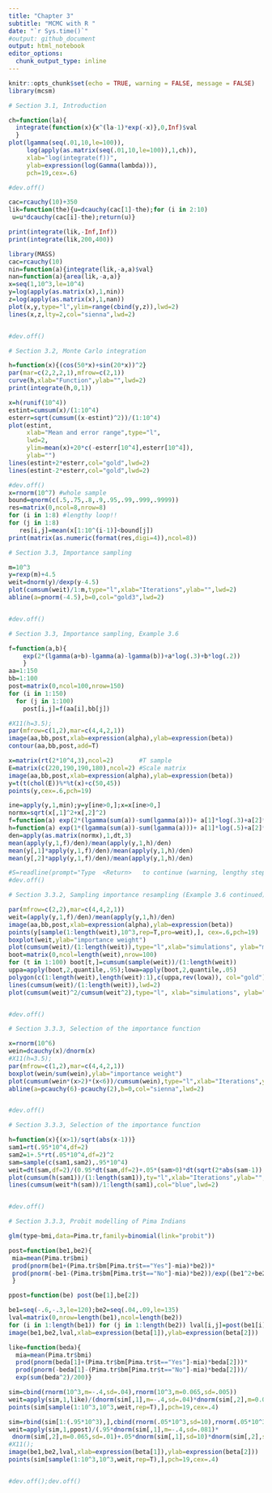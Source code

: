 ```yaml
---
title: "Chapter 3"
subtitle: "MCMC with R "
date: "`r Sys.time()`"
#output: github_document
output: html_notebook
editor_options: 
  chunk_output_type: inline
---
```


```r
knitr::opts_chunk$set(echo = TRUE, warning = FALSE, message = FALSE)
library(mcsm)
```


```r
# Section 3.1, Introduction

ch=function(la){ 
  integrate(function(x){x^(la-1)*exp(-x)},0,Inf)$val
  }
plot(lgamma(seq(.01,10,le=100)),
     log(apply(as.matrix(seq(.01,10,le=100)),1,ch)),
     xlab="log(integrate(f))",
     ylab=expression(log(Gamma(lambda))),
     pch=19,cex=.6)
```


```r
#dev.off()

cac=rcauchy(10)+350
lik=function(the){u=dcauchy(cac[1]-the);for (i in 2:10)
 u=u*dcauchy(cac[i]-the);return(u)}

print(integrate(lik,-Inf,Inf))
print(integrate(lik,200,400))

library(MASS)
cac=rcauchy(10)
nin=function(a){integrate(lik,-a,a)$val}
nan=function(a){area(lik,-a,a)}
x=seq(1,10^3,le=10^4)
y=log(apply(as.matrix(x),1,nin))
z=log(apply(as.matrix(x),1,nan))
plot(x,y,type="l",ylim=range(cbind(y,z)),lwd=2)
lines(x,z,lty=2,col="sienna",lwd=2)


#dev.off()
```


```r
# Section 3.2, Monte Carlo integration

h=function(x){(cos(50*x)+sin(20*x))^2}
par(mar=c(2,2,2,1),mfrow=c(2,1))
curve(h,xlab="Function",ylab="",lwd=2)
print(integrate(h,0,1))

x=h(runif(10^4))
estint=cumsum(x)/(1:10^4)
esterr=sqrt(cumsum((x-estint)^2))/(1:10^4)
plot(estint, 
     xlab="Mean and error range",type="l",
     lwd=2,
     ylim=mean(x)+20*c(-esterr[10^4],esterr[10^4]),
     ylab="")
lines(estint+2*esterr,col="gold",lwd=2)
lines(estint-2*esterr,col="gold",lwd=2)
```


```r
#dev.off()
x=rnorm(10^7) #whole sample
bound=qnorm(c(.5,.75,.8,.9,.95,.99,.999,.9999))
res=matrix(0,ncol=8,nrow=8)
for (i in 1:8) #lengthy loop!!
for (j in 1:8)
   res[i,j]=mean(x[1:10^(i-1)]<bound[j])
print(matrix(as.numeric(format(res,digi=4)),ncol=8))
```


```r
# Section 3.3, Importance sampling

m=10^3
y=rexp(m)+4.5
weit=dnorm(y)/dexp(y-4.5)
plot(cumsum(weit)/1:m,type="l",xlab="Iterations",ylab="",lwd=2)
abline(a=pnorm(-4.5),b=0,col="gold3",lwd=2)


#dev.off()
```


```r
# Section 3.3, Importance sampling, Example 3.6

f=function(a,b){
    exp(2*(lgamma(a+b)-lgamma(a)-lgamma(b))+a*log(.3)+b*log(.2))
    }
aa=1:150
bb=1:100
post=matrix(0,ncol=100,nrow=150)
for (i in 1:150)
  for (j in 1:100)
    post[i,j]=f(aa[i],bb[j])

#X11(h=3.5);
par(mfrow=c(1,2),mar=c(4,4,2,1))
image(aa,bb,post,xlab=expression(alpha),ylab=expression(beta))
contour(aa,bb,post,add=T)

x=matrix(rt(2*10^4,3),ncol=2)       #T sample
E=matrix(c(220,190,190,180),ncol=2) #Scale matrix
image(aa,bb,post,xlab=expression(alpha),ylab=expression(beta))
y=t(t(chol(E))%*%t(x)+c(50,45))
points(y,cex=.6,pch=19)

ine=apply(y,1,min);y=y[ine>0,];x=x[ine>0,]
normx=sqrt(x[,1]^2+x[,2]^2)
f=function(a) exp(2*(lgamma(sum(a))-sum(lgamma(a)))+ a[1]*log(.3)+a[2]*log(.2))
h=function(a) exp(1*(lgamma(sum(a))-sum(lgamma(a)))+ a[1]*log(.5)+a[2]*log(.5))
den=apply(as.matrix(normx),1,dt,3)
mean(apply(y,1,f)/den)/mean(apply(y,1,h)/den)
mean(y[,1]*apply(y,1,f)/den)/mean(apply(y,1,h)/den)
mean(y[,2]*apply(y,1,f)/den)/mean(apply(y,1,h)/den)

#S=readline(prompt="Type  <Return>   to continue (warning, lengthy step!): ")
#dev.off()
```


```r
# Section 3.3.2, Sampling importance resampling (Example 3.6 continued)

par(mfrow=c(2,2),mar=c(4,4,2,1))
weit=(apply(y,1,f)/den)/mean(apply(y,1,h)/den)
image(aa,bb,post,xlab=expression(alpha),ylab=expression(beta))
points(y[sample(1:length(weit),10^3,rep=T,pro=weit),], cex=.6,pch=19)
boxplot(weit,ylab="importance weight")
plot(cumsum(weit)/(1:length(weit)),type="l",xlab="simulations", ylab="marginal likelihood")
boot=matrix(0,ncol=length(weit),nrow=100)
for (t in 1:100) boot[t,]=cumsum(sample(weit))/(1:length(weit))
uppa=apply(boot,2,quantile,.95);lowa=apply(boot,2,quantile,.05)
polygon(c(1:length(weit),length(weit):1),c(uppa,rev(lowa)), col="gold")
lines(cumsum(weit)/(1:length(weit)),lwd=2)
plot(cumsum(weit)^2/cumsum(weit^2),type="l", xlab="simulations", ylab="Effective sample size",lwd=2)


#dev.off()
```


```r
# Section 3.3.3, Selection of the importance function

x=rnorm(10^6)
wein=dcauchy(x)/dnorm(x)
#X11(h=3.5);
par(mfrow=c(1,2),mar=c(4,4,2,1))
boxplot(wein/sum(wein),ylab="importance weight")
plot(cumsum(wein*(x>2)*(x<6))/cumsum(wein),type="l",xlab="Iterations",ylab="P(2<X<6)",lwd=2)
abline(a=pcauchy(6)-pcauchy(2),b=0,col="sienna",lwd=2)


#dev.off()
```


```r
# Section 3.3.3, Selection of the importance function

h=function(x){(x>1)/sqrt(abs(x-1))}
sam1=rt(.95*10^4,df=2)
sam2=1+.5*rt(.05*10^4,df=2)^2
sam=sample(c(sam1,sam2),.95*10^4)
weit=dt(sam,df=2)/(0.95*dt(sam,df=2)+.05*(sam>0)*dt(sqrt(2*abs(sam-1)),df=2)*sqrt(2)/sqrt(abs(sam-1)))
plot(cumsum(h(sam1))/(1:length(sam1)),ty="l",xlab="Iterations",ylab="",lwd=2)
lines(cumsum(weit*h(sam))/1:length(sam1),col="blue",lwd=2)


#dev.off()
```


```r
# Section 3.3.3, Probit modelling of Pima Indians

glm(type~bmi,data=Pima.tr,family=binomial(link="probit"))

post=function(be1,be2){
 mia=mean(Pima.tr$bmi)
 prod(pnorm(be1+(Pima.tr$bm[Pima.tr$t=="Yes"]-mia)*be2))*
 prod(pnorm(-be1-(Pima.tr$bm[Pima.tr$t=="No"]-mia)*be2))/exp((be1^2+be2^2)/200)
 }

ppost=function(be) post(be[1],be[2])

be1=seq(-.6,-.3,le=120);be2=seq(.04,.09,le=135)
lval=matrix(0,nrow=length(be1),ncol=length(be2))
for (i in 1:length(be1)) for (j in 1:length(be2)) lval[i,j]=post(be1[i],be2[j])
image(be1,be2,lval,xlab=expression(beta[1]),ylab=expression(beta[2]))

like=function(beda){
  mia=mean(Pima.tr$bmi)
  prod(pnorm(beda[1]+(Pima.tr$bm[Pima.tr$t=="Yes"]-mia)*beda[2]))*
  prod(pnorm(-beda[1]-(Pima.tr$bm[Pima.tr$t=="No"]-mia)*beda[2]))/
  exp(sum(beda^2)/200)}

sim=cbind(rnorm(10^3,m=-.4,sd=.04),rnorm(10^3,m=0.065,sd=.005))
weit=apply(sim,1,like)/(dnorm(sim[,1],m=-.4,sd=.04)*dnorm(sim[,2],m=0.065,sd=.005))
points(sim[sample(1:10^3,10^3,weit,rep=T),],pch=19,cex=.4)

sim=rbind(sim[1:(.95*10^3),],cbind(rnorm(.05*10^3,sd=10),rnorm(.05*10^3,sd=10)))
weit=apply(sim,1,ppost)/(.95*dnorm(sim[,1],m=-.4,sd=.081)*
 dnorm(sim[,2],m=0.065,sd=.01)+.05*dnorm(sim[,1],sd=10)*dnorm(sim[,2],sd=10))
#X11();
image(be1,be2,lval,xlab=expression(beta[1]),ylab=expression(beta[2]))
points(sim[sample(1:10^3,10^3,weit,rep=T),],pch=19,cex=.4)


#dev.off();dev.off()
```

